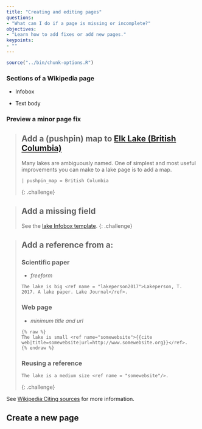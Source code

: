 ```yaml
---
title: "Creating and editing pages"
questions:
- "What can I do if a page is missing or incomplete?"
objectives:
- "Learn how to add fixes or add new pages."
keypoints:
- ""
---
```


```r
source("../bin/chunk-options.R")
```

### Sections of a Wikipedia page

* Infobox

* Text body

### Preview a minor page fix

> ## Add a (pushpin) map to [Elk Lake (British Columbia)](https://en.wikipedia.org/wiki/Elk_Lake_(British_Columbia))
> Many lakes are ambiguously named. One of simplest and most useful improvements you can make to a lake page is to add a map.
> ```
> | pushpin_map = British Columbia
> ```
{: .challenge}

> ## Add a missing field
> See the [lake Infobox template](https://en.wikipedia.org/wiki/Template:Infobox_body_of_water).
{: .challenge}

> ## Add a reference from a:
> ### Scientific paper
> 
> * _freeform_
> 
> ```
> The lake is big <ref name = "lakeperson2017">Lakeperson, T. 2017. A lake paper. Lake Journal</ref>.
> ```
> 
> ### Web page
> 
> * _minimum title and url_
> 
> ```
> {% raw %}
> The lake is small <ref name="somewebsite">{{cite web|title=somewebsite|url=http://www.somewebsite.org}}</ref>.
> {% endraw %}
> ```
> 
> ### Reusing a reference
> 
> ```
> The lake is a medium size <ref name = "somewebsite"/>.
> ```
{: .challenge}

See [Wikipedia:Citing sources](https://en.wikipedia.org/wiki/Wikipedia:Citing_sources) for more information.

## Create a new page
